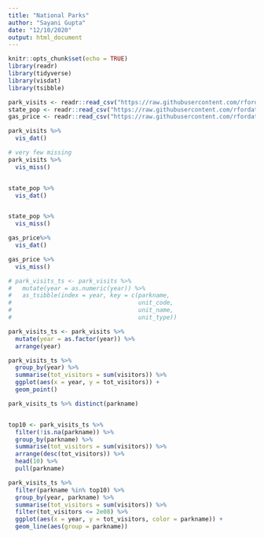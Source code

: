 ```yaml
---
title: "National Parks"
author: "Sayani Gupta"
date: "12/10/2020"
output: html_document
---
```


```r
knitr::opts_chunk$set(echo = TRUE)
library(readr)
library(tidyverse)
library(visdat)
library(tsibble)
```

```r
park_visits <- readr::read_csv("https://raw.githubusercontent.com/rfordatascience/tidytuesday/master/data/2019/2019-09-17/national_parks.csv")
state_pop <- readr::read_csv("https://raw.githubusercontent.com/rfordatascience/tidytuesday/master/data/2019/2019-09-17/state_pop.csv")
gas_price <- readr::read_csv("https://raw.githubusercontent.com/rfordatascience/tidytuesday/master/data/2019/2019-09-17/gas_price.csv")
```


```r
park_visits %>%
  vis_dat()

# very few missing
park_visits %>%
  vis_miss()


state_pop %>%
  vis_dat()


state_pop %>%
  vis_miss()

gas_price%>%
  vis_dat()

gas_price %>%
  vis_miss()


```


```r
# park_visits_ts <- park_visits %>%
#   mutate(year = as.numeric(year)) %>%
#   as_tsibble(index = year, key = c(parkname,
#                                    unit_code,
#                                    unit_name,
#                                    unit_type))

park_visits_ts <- park_visits %>%
  mutate(year = as.factor(year)) %>% 
  arrange(year)

park_visits_ts %>% 
  group_by(year) %>% 
  summarise(tot_visitors = sum(visitors)) %>% 
  ggplot(aes(x = year, y = tot_visitors)) +
  geom_point()

park_visits_ts %>% distinct(parkname)


top10 <- park_visits_ts %>% 
  filter(!is.na(parkname)) %>% 
  group_by(parkname) %>% 
  summarise(tot_visitors = sum(visitors)) %>% 
  arrange(desc(tot_visitors)) %>% 
  head(10) %>% 
  pull(parkname)

park_visits_ts %>% 
  filter(parkname %in% top10) %>% 
  group_by(year, parkname) %>% 
  summarise(tot_visitors = sum(visitors)) %>% 
  filter(tot_visitors <= 2e08) %>% 
  ggplot(aes(x = year, y = tot_visitors, color = parkname)) +
  geom_line(aes(group = parkname))
  

```


